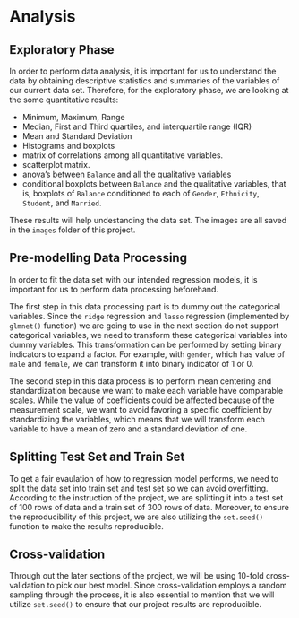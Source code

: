 # Analysis

## Exploratory Phase
In order to perform data analysis, it is important for us to understand the data by obtaining descriptive statistics and summaries of the variables of our current data set. Therefore, for the exploratory phase, we are looking at the some quantitative results:


- Minimum, Maximum, Range
- Median, First and Third quartiles, and interquartile range (IQR)
- Mean and Standard Deviation
- Histograms and boxplots
- matrix of correlations among all quantitative variables.
- scatterplot matrix.
- anova's between `Balance` and all the qualitative variables 
- conditional boxplots between `Balance` and the qualitative variables, 
that is, boxplots of `Balance` conditioned to each of `Gender`, `Ethnicity`, 
`Student`, and `Married`.

These results will help undestanding the data set. The images are all saved in the `images` folder of this project.


## Pre-modelling Data Processing

In order to fit the data set with our intended regression models, it is important for us to perform data processing beforehand. 


The first step in this data processing part is to dummy out the categorical variables. Since the `ridge` regression and `lasso` regression (implemented by `glmnet()` function) we are going to use in the next section do not support categorical variables, we need to transform these categorical variables into dummy variables. This transformation can be performed by setting binary indicators to expand a factor. For example, with `gender`, which has value of `male` and `female`, we can transform it into binary indicator of 1 or 0.  


The second step in this data process is to perform mean centering and standardization because we want to make each variable have comparable scales. While the value of coefficients could be affected because of the measurement scale, we want to avoid favoring a specific coefficient by standardizing the variables, which means that we will transform each variable to have a mean of zero and a standard deviation of one.

## Splitting Test Set and Train Set

To get a fair evaulation of how to regression model performs, we need to split the data set into train set and test set so we can avoid overfitting. According to the instruction of the project, we are splitting it into a test set of 100 rows of data and a train set of 300 rows of data. Moreover, to ensure the reproducibility of this project, we are also utilizing the `set.seed()` function to make the results reproducible.

## Cross-validation
Through out the later sections of the project, we will be using 10-fold cross-validation to pick our best model. Since cross-validation employs a random sampling through the process, it is also essential to mention that we will utilize `set.seed()` to ensure that our project results are reproducible.

